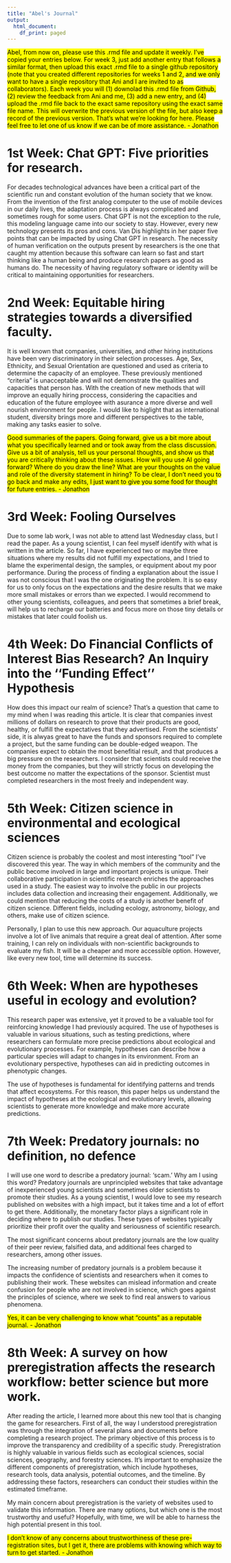 ---
title: "Abel's Journal"
output:
  html_document:
    df_print: paged
---

<mark> Abel, from now on, please use this .rmd file and update it weekly. I've copied your entries below. For week 3, just add another entry that follows a similar format, then upload this exact .rmd file to a single github repository (note that you created different repositories for weeks 1 and 2, and we only want to have a single repository that Ani and I are invited to as collaborators). Each week you will (1) downolad this .rmd file from Github, (2) review the feedback from Ani and me, (3) add a new entry, and (4) upload the .rmd file back to the exact same repository using the exact same file name. This will overwrite the previous version of the file, but also keep a record of the previous version. That's what we're looking for here. Please feel free to let one of us know if we can be of more assistance. - Jonathon

# 1st Week: Chat GPT: Five priorities for research.

For decades technological advances have been a critical part of the scientific run and constant evolution of the human society that we know. From the invention of the first analog computer to the use of mobile devices in our daily lives, the adaptation process is always complicated and sometimes rough for some users. Chat GPT is not the exception to the rule, this modeling language came into our society to stay. However, every new technology presents its pros and cons. Van Dis highlights in her paper five points that can be impacted by using Chat GPT in research. The necessity of human verification on the outputs present by researchers is the one that caught my attention because this software can learn so fast and start thinking like a human being and produce research papers as good as humans do. The necessity of having regulatory software or identity will be critical to maintaining opportunities for researchers.


# 2nd Week: Equitable hiring strategies towards a diversified faculty.

It is well known that companies, universities, and other hiring institutions have been very discriminatory in their selection processes. Age, Sex, Ethnicity, and Sexual Orientation are questioned and used as criteria to determine the capacity of an employee. These previously mentioned "criteria" is unacceptable and will not demonstrate the qualities and capacities that person has. With the creation of new methods that will improve an equally hiring proccess, considering the capacities and education of the future employee with asurance a more diverse and well nourish environment for people. I would like to higlight that as international student, diversity brings more and different perspectives to the table, making any tasks easier to solve.

<mark> Good summaries of the papers. Going forward, give us a bit more about what you specifically learned and or took away from the class discussion. Give us a bit of analysis, tell us your personal thoughts, and show us that you are critically thinking about these issues. How will you use AI going forward? Where do you draw the line? What are your thoughts on the value and role of the diversity statement in hiring? To be clear, I don't need you to go back and make any edits, I just want to give you some food for thought for future entries. - Jonathon 


# 3rd Week: Fooling Ourselves 

Due to some lab work, I was not able to attend last Wednesday class, but I read the paper. As a young scientist, I can feel myself identify with what is written in the article. So far, I have experienced two or maybe three situations where my results did not fulfill my expectations, and I tried to blame the experimental design, the samples, or equipment about my poor performance. During the process of finding a explanation about the issue I was not conscious that I was the one originating the problem. It is so easy for us to only focus on the expectations and the desire results that we make more small mistakes or errors than we expected. I would recommend to other young scientists, colleagues, and peers that sometimes a brief break, will help us to recharge our batteries and focus more on those tiny details or mistakes that later could foolish us. 



# 4th Week: Do Financial Conflicts of Interest Bias Research? An Inquiry into the ‘‘Funding Effect’’ Hypothesis

How does this impact our realm of science? That's a question that came to my mind when I was reading this article. It is clear that companies invest millions of dollars on research to prove that their products are good, healthy, or fulfill the expectatives that they advertised. From the scientists' side, it is alwyas great to have the funds and sponsors required to complete a project, but the same funding can be double-edged weapon. The companies expect to obtain the most benefitial result, and that produces a big pressure on the researchers. I consider that scientists could receive the money from the companies, but they will strictly focus on developing the best outcome no matter the expectations of the sponsor. Scientist must completed researchers in the most freely and independent way. 


# 5th Week: Citizen science in environmental and ecological sciences 

Citizen science is probably the coolest and most interesting "tool" I've discovered this year. The way in which members of the community and the public become involved in large and important projects is unique. Their collaborative participation in scientific research enriches the approaches used in a study. The easiest way to involve the public in our projects includes data collection and increasing their engagement. Additionally, we could mention that reducing the costs of a study is another benefit of citizen science. Different fields, including ecology, astronomy, biology, and others, make use of citizen science.

Personally, I plan to use this new approach. Our aquaculture projects involve a lot of live animals that require a great deal of attention. After some training, I can rely on individuals with non-scientific backgrounds to evaluate my fish. It will be a cheaper and more accessible option. However, like every new tool, time will determine its success.


# 6th Week: When are hypotheses useful in ecology and evolution? 

This research paper was extensive, yet it proved to be a valuable tool for reinforcing knowledge I had previously acquired. The use of hypotheses is valuable in various situations, such as testing predictions, where researchers can formulate more precise predictions about ecological and evolutionary processes. For example, hypotheses can describe how a particular species will adapt to changes in its environment. From an evolutionary perspective, hypotheses can aid in predicting outcomes in phenotypic changes.

The use of hypotheses is fundamental for identifying patterns and trends that affect ecosystems. For this reason, this paper helps us understand the impact of hypotheses at the ecological and evolutionary levels, allowing scientists to generate more knowledge and make more accurate predictions.

# 7th Week: Predatory journals: no definition, no defence 

I will use one word to describe a predatory journal: 'scam.' Why am I using this word? Predatory journals are unprincipled websites that take advantage of inexperienced young scientists and sometimes older scientists to promote their studies. As a young scientist, I would love to see my research published on websites with a high impact, but it takes time and a lot of effort to get there. Additionally, the monetary factor plays a significant role in deciding where to publish our studies. These types of websites typically prioritize their profit over the quality and seriousness of scientific research.

The most significant concerns about predatory journals are the low quality of their peer review, falsified data, and additional fees charged to researchers, among other issues.

The increasing number of predatory journals is a problem because it impacts the confidence of scientists and researchers when it comes to publishing their work. These websites can mislead information and create confusion for people who are not involved in science, which goes against the principles of science, where we seek to find real answers to various phenomena.

<mark> Yes, it can be very challenging to know what "counts" as a reputable journal. - Jonathon


# 8th Week: A survey on how preregistration affects the research workflow: better science but more work. 

After reading the article, I learned more about this new tool that is changing the game for researchers. First of all, the way I understood preregistration was through the integration of several plans and documents before completing a research project. The primary objective of this process is to improve the transparency and credibility of a specific study. Preregistration is highly valuable in various fields such as ecological sciences, social sciences, geography, and forestry sciences. It's important to emphasize the different components of preregistration, which include hypotheses, research tools, data analysis, potential outcomes, and the timeline. By addressing these factors, researchers can conduct their studies within the estimated timeframe.

My main concern about preregistration is the variety of websites used to validate this information. There are many options, but which one is the most trustworthy and useful? Hopefully, with time, we will be able to harness the high potential present in this tool.

<mark> I don't know of any concerns about trustworthiness of these pre-registration sites, but I get it, there are problems with knowing which way to turn to get started. - Jonathon
